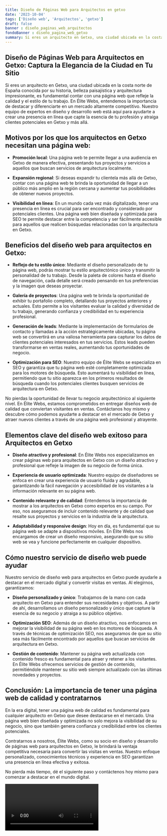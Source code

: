 ```yaml
---
title: Diseño de Páginas Web para Arquitectos en getxo
date: '2023-10-04'
tags: ['Diseño web', 'Arquitectos', 'getxo']
draft: false
banner : diseño_paginas_web_arquitectos
fondoBanner : diseño_pagina_web_getxo
summary: Si eres un arquitecto en Getxo, una ciudad ubicada en la costa norte de España conocida por su historia, belleza paisajística y arquitectura impresionante, es fundamental contar con una página web que refleje la calidad y el estilo de tu trabajo. En Élite Webs, entendemos la importancia de destacar y diferenciarte en un mercado altamente competitivo. Nuestro equipo de expertos en diseño y desarrollo web está aquí para ayudarte a crear una presencia en línea que capte la esencia de tu profesión y atraiga clientes potenciales en Getxo y más allá.
---
```


## Diseño de Páginas Web para Arquitectos en Getxo: Captura la Elegancia de la Ciudad en Tu Sitio

Si eres un arquitecto en Getxo, una ciudad ubicada en la costa norte de España conocida por su historia, belleza paisajística y arquitectura impresionante, es fundamental contar con una página web que refleje la calidad y el estilo de tu trabajo. En Élite Webs, entendemos la importancia de destacar y diferenciarte en un mercado altamente competitivo. Nuestro equipo de expertos en diseño y desarrollo web está aquí para ayudarte a crear una presencia en línea que capte la esencia de tu profesión y atraiga clientes potenciales en Getxo y más allá.

## Motivos por los que los arquitectos en Getxo necesitan una página web:

- **Promoción local**: Una página web te permite llegar a una audiencia en Getxo de manera efectiva, presentando tus proyectos y servicios a aquellos que buscan servicios de arquitectura localmente.

- **Expansión regional**: Si deseas expandir tu clientela más allá de Getxo, contar con una página web te brinda la oportunidad de llegar a un público más amplio en la región cercana y aumentar tus posibilidades de obtener nuevos proyectos.

- **Visibilidad en línea**: En un mundo cada vez más digitalizado, tener una presencia en línea es crucial para ser encontrado y considerado por potenciales clientes. Una página web bien diseñada y optimizada para SEO te permite destacar entre la competencia y ser fácilmente accesible para aquellos que realicen búsquedas relacionadas con la arquitectura en Getxo.

## Beneficios del diseño web para arquitectos en Getxo:

- **Reflejo de tu estilo único**: Mediante el diseño personalizado de tu página web, podrás mostrar tu estilo arquitectónico único y transmitir la personalidad de tu trabajo. Desde la paleta de colores hasta el diseño de navegación, cada detalle será creado pensando en tus preferencias y la imagen que deseas proyectar.

- **Galería de proyectos**: Una página web te brinda la oportunidad de exhibir tu portafolio completo, detallando tus proyectos anteriores y actuales. Esto permite a los visitantes evaluar la calidad y diversidad de tu trabajo, generando confianza y credibilidad en tu experiencia profesional.

- **Generación de leads**: Mediante la implementación de formularios de contacto y llamadas a la acción estratégicamente ubicadas, tu página web se convertirá en una valiosa herramienta para capturar los datos de clientes potenciales interesados en tus servicios. Estos leads pueden transformarse en ventas reales, aumentando tus oportunidades de negocio.

- **Optimización para SEO**: Nuestro equipo de Élite Webs se especializa en SEO y garantiza que tu página web esté completamente optimizada para los motores de búsqueda. Esto aumentará tu visibilidad en línea, permitiendo que tu sitio aparezca en los primeros resultados de búsqueda cuando los potenciales clientes busquen servicios de arquitectura en Getxo.

No pierdas la oportunidad de llevar tu negocio arquitectónico al siguiente nivel. En Élite Webs, estamos comprometidos en entregar diseños web de calidad que conviertan visitantes en ventas. Contáctanos hoy mismo y descubre cómo podemos ayudarte a destacar en el mercado de Getxo y atraer nuevos clientes a través de una página web profesional y atrayente.

<GifSeo />

<Cta />

## Elementos clave del diseño web exitoso para Arquitectos en Getxo

- **Diseño atractivo y profesional**: En Élite Webs nos especializamos en crear páginas web para arquitectos en Getxo con un diseño atractivo y profesional que refleje la imagen de su negocio de forma única.

- **Experiencia de usuario optimizada**: Nuestro equipo de diseñadores se enfoca en crear una experiencia de usuario fluida y agradable, garantizando la fácil navegación y accesibilidad de los visitantes a la información relevante en su página web.

- **Contenido relevante y de calidad**: Entendemos la importancia de mostrar a los arquitectos en Getxo como expertos en su campo. Por eso, nos aseguramos de incluir contenido relevante y de calidad que resalte sus proyectos y servicios en la industria de la arquitectura.

- **Adaptabilidad y responsive design**: Hoy en día, es fundamental que su página web se adapte a dispositivos móviles. En Élite Webs nos encargamos de crear un diseño responsivo, asegurando que su sitio web se vea y funcione perfectamente en cualquier dispositivo.

## Cómo nuestro servicio de diseño web puede ayudar

Nuestro servicio de diseño web para arquitectos en Getxo puede ayudarle a destacar en el mercado digital y convertir visitas en ventas. Al elegirnos, garantizamos:

- **Diseño personalizado y único**: Trabajamos de la mano con cada arquitecto en Getxo para entender sus necesidades y objetivos. A partir de ahí, desarrollamos un diseño personalizado y único que capture la esencia de su negocio y atraiga a su público objetivo.

- **Optimización SEO**: Además de un diseño atractivo, nos enfocamos en mejorar la visibilidad de su página web en los motores de búsqueda. A través de técnicas de optimización SEO, nos aseguramos de que su sitio sea más fácilmente encontrado por aquellos que buscan servicios de arquitectura en Getxo.

- **Gestión de contenido**: Mantener su página web actualizada con contenido fresco es fundamental para atraer y retener a los visitantes. En Élite Webs ofrecemos servicios de gestión de contenido, permitiéndole mantener su sitio web siempre actualizado con las últimas novedades y proyectos.

## Conclusión: La importancia de tener una página web de calidad y contratarnos

En la era digital, tener una página web de calidad es fundamental para cualquier arquitecto en Getxo que desee destacarse en el mercado. Una página web bien diseñada y optimizada no solo mejora la visibilidad de su negocio, sino que también genera confianza y credibilidad entre los clientes potenciales.

Contratarnos a nosotros, Élite Webs, como su socio en diseño y desarrollo de páginas web para arquitectos en Getxo, le brindará la ventaja competitiva necesaria para convertir las visitas en ventas. Nuestro enfoque personalizado, conocimientos técnicos y experiencia en SEO garantizan una presencia en línea efectiva y exitosa.

No pierda más tiempo, dé el siguiente paso y contáctenos hoy mismo para comenzar a destacar en el mundo digital.

<Video />

<CtaBot job='Arquitectos' city='getxo'/>

<Gmaps query='getxo+españa+maps' />